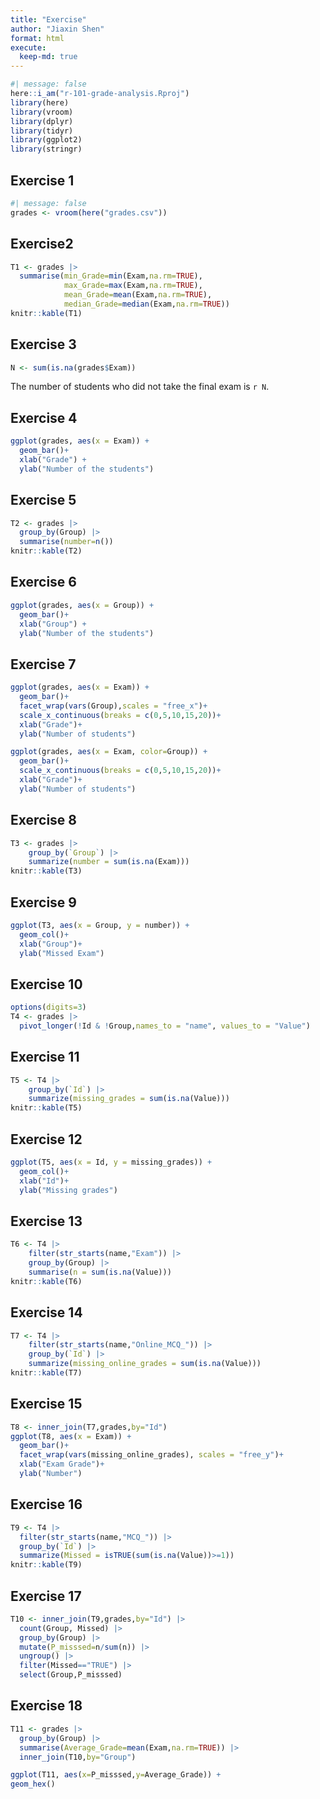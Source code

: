 ```yaml
---
title: "Exercise"
author: "Jiaxin Shen"
format: html
execute: 
  keep-md: true
---
```


```r
#| message: false
here::i_am("r-101-grade-analysis.Rproj")
library(here)
library(vroom)
library(dplyr)
library(tidyr)
library(ggplot2)
library(stringr)
```

## Exercise 1

```r
#| message: false
grades <- vroom(here("grades.csv"))
```

## Exercise2

```r
T1 <- grades |>
  summarise(min_Grade=min(Exam,na.rm=TRUE),
            max_Grade=max(Exam,na.rm=TRUE),
            mean_Grade=mean(Exam,na.rm=TRUE),
            median_Grade=median(Exam,na.rm=TRUE))
knitr::kable(T1)
```

## Exercise 3

```r
N <- sum(is.na(grades$Exam))
```
The number of students who did not take the final exam is  `r N`.

## Exercise 4
```r
ggplot(grades, aes(x = Exam)) +
  geom_bar()+
  xlab("Grade") +
  ylab("Number of the students")
```

## Exercise 5
```r
T2 <- grades |>
  group_by(Group) |>
  summarise(number=n())
knitr::kable(T2)
```

## Exercise 6
```r
ggplot(grades, aes(x = Group)) +
  geom_bar()+
  xlab("Group") +
  ylab("Number of the students")
```

## Exercise 7
```r
ggplot(grades, aes(x = Exam)) +
  geom_bar()+
  facet_wrap(vars(Group),scales = "free_x")+
  scale_x_continuous(breaks = c(0,5,10,15,20))+
  xlab("Grade")+
  ylab("Number of students")
```

```r
ggplot(grades, aes(x = Exam, color=Group)) +
  geom_bar()+
  scale_x_continuous(breaks = c(0,5,10,15,20))+
  xlab("Grade")+
  ylab("Number of students")
```

## Exercise 8
```r
T3 <- grades |> 
    group_by(`Group`) |>
    summarize(number = sum(is.na(Exam)))
knitr::kable(T3)
```

## Exercise 9
```r
ggplot(T3, aes(x = Group, y = number)) +
  geom_col()+
  xlab("Group")+
  ylab("Missed Exam")
```

## Exercise 10
```r
options(digits=3)
T4 <- grades |>
  pivot_longer(!Id & !Group,names_to = "name", values_to = "Value")
```

## Exercise 11
```r
T5 <- T4 |> 
    group_by(`Id`) |>
    summarize(missing_grades = sum(is.na(Value)))
knitr::kable(T5)
```

## Exercise 12
```r
ggplot(T5, aes(x = Id, y = missing_grades)) +
  geom_col()+
  xlab("Id")+
  ylab("Missing grades")
```

## Exercise 13
```r
T6 <- T4 |> 
    filter(str_starts(name,"Exam")) |>
    group_by(Group) |>  
    summarise(n = sum(is.na(Value)))
knitr::kable(T6)
```

## Exercise 14
```r
T7 <- T4 |> 
    filter(str_starts(name,"Online_MCQ_")) |>
    group_by(`Id`) |>
    summarize(missing_online_grades = sum(is.na(Value)))
knitr::kable(T7)
```

## Exercise 15
```r
T8 <- inner_join(T7,grades,by="Id")
ggplot(T8, aes(x = Exam)) +
  geom_bar()+
  facet_wrap(vars(missing_online_grades), scales = "free_y")+
  xlab("Exam Grade")+
  ylab("Number")
```

## Exercise 16
```r
T9 <- T4 |>
  filter(str_starts(name,"MCQ_")) |>
  group_by(`Id`) |>
  summarize(Missed = isTRUE(sum(is.na(Value))>=1))
knitr::kable(T9)
```

## Exercise 17
```r
T10 <- inner_join(T9,grades,by="Id") |>
  count(Group, Missed) |>
  group_by(Group) |>
  mutate(P_misssed=n/sum(n)) |>
  ungroup() |>
  filter(Missed=="TRUE") |>
  select(Group,P_misssed)
```

## Exercise 18
```r
T11 <- grades |>
  group_by(Group) |>
  summarise(Average_Grade=mean(Exam,na.rm=TRUE)) |>
  inner_join(T10,by="Group")
```

```r
ggplot(T11, aes(x=P_misssed,y=Average_Grade)) +
geom_hex()
```
